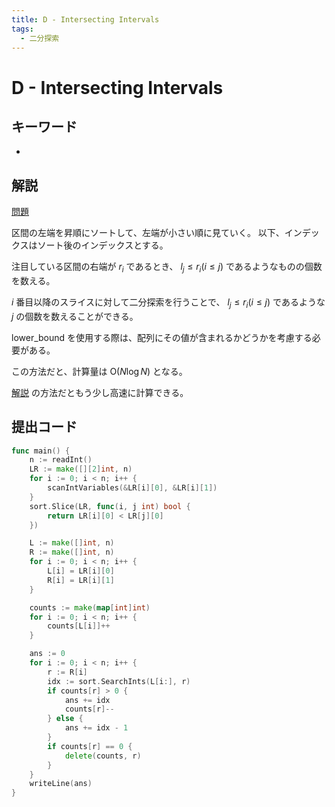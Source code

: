 ```yaml
---
title: D - Intersecting Intervals
tags:
  - 二分探索
---
```


# D - Intersecting Intervals

## キーワード


- <Tag tag="二分探索" />

## 解説

[問題](https://atcoder.jp/contests/abc355/tasks/abc355_d)

区間の左端を昇順にソートして、左端が小さい順に見ていく。 以下、インデックスはソート後のインデックスとする。

注目している区間の右端が $r_i$ であるとき、 $l_j \leq r_i (i \leq j)$ であるようなものの個数を数える。

$i$ 番目以降のスライスに対して二分探索を行うことで、 $l_j \leq r_i (i \leq j)$ であるような $j$ の個数を数えることができる。

lower_bound を使用する際は、配列にその値が含まれるかどうかを考慮する必要がある。

この方法だと、計算量は $\mathrm{O}(N \log N)$ となる。

[解説](https://atcoder.jp/contests/abc355/editorial/10077) の方法だともう少し高速に計算できる。

## 提出コード

```go
func main() {
	n := readInt()
	LR := make([][2]int, n)
	for i := 0; i < n; i++ {
		scanIntVariables(&LR[i][0], &LR[i][1])
	}
	sort.Slice(LR, func(i, j int) bool {
		return LR[i][0] < LR[j][0]
	})

	L := make([]int, n)
	R := make([]int, n)
	for i := 0; i < n; i++ {
		L[i] = LR[i][0]
		R[i] = LR[i][1]
	}

	counts := make(map[int]int)
	for i := 0; i < n; i++ {
		counts[L[i]]++
	}

	ans := 0
	for i := 0; i < n; i++ {
		r := R[i]
		idx := sort.SearchInts(L[i:], r)
		if counts[r] > 0 {
			ans += idx
			counts[r]--
		} else {
			ans += idx - 1
		}
		if counts[r] == 0 {
			delete(counts, r)
		}
	}
	writeLine(ans)
}
```
